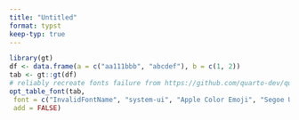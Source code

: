 ```yaml
---
title: "Untitled"
format: typst
keep-typ: true
---
```


```{=typst}
#text(font: "Noto Sans")[Noto Sans]

#text(font: "Libertinus Serif")[Libertinus Serif]

#text(font: "New Computer Modern Math")[New Computer Modern Math]

#text(font: "DejaVu Sans Mono")[DejaVu Sans Mono]
```

```r
library(gt)
df <- data.frame(a = c("aa111bbb", "abcdef"), b = c(1, 2))
tab <- gt::gt(df)
# reliably recreate fonts failure from https://github.com/quarto-dev/quarto-cli/issues/11683
opt_table_font(tab,
 font = c("InvalidFontName", "system-ui", "Apple Color Emoji", "Segoe UI Emoji", "Segoe UI Symbol", "Noto Color Emoji"),
 add = FALSE)
```